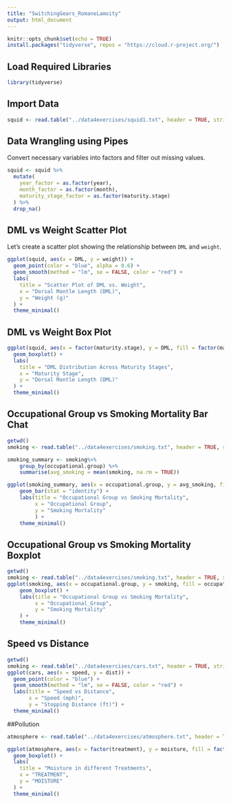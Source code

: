 ```yaml
---
title: "SwitchingGears_RomaneLamoity"
output: html_document
---
```


```r

knitr::opts_chunk$set(echo = TRUE)
install.packages("tidyverse", repos = "https://cloud.r-project.org/")
```

## Load Required Libraries
```r
library(tidyverse) 
```

## Import Data
```r
squid <- read.table("../data4exercises/squid1.txt", header = TRUE, stringsAsFactors = FALSE)
```

## Data Wrangling using Pipes
Convert necessary variables into factors and filter out missing values.
```r
squid <- squid %>%
  mutate(
    year_factor = as.factor(year),
    month_factor = as.factor(month),
    maturity_stage_factor = as.factor(maturity.stage)
  ) %>%
  drop_na()
```

## DML vs Weight Scatter Plot
Let's create a scatter plot showing the relationship between `DML` and `weight`.
```r
ggplot(squid, aes(x = DML, y = weight)) +
  geom_point(color = "blue", alpha = 0.6) +
  geom_smooth(method = "lm", se = FALSE, color = "red") +
  labs(
    title = "Scatter Plot of DML vs. Weight",
    x = "Dorsal Mantle Length (DML)",
    y = "Weight (g)"
  ) +
  theme_minimal()
```

## DML vs Weight Box Plot
```r

ggplot(squid, aes(x = factor(maturity.stage), y = DML, fill = factor(maturity.stage))) +
  geom_boxplot() +
  labs(
    title = "DML Distribution Across Maturity Stages",
    x = "Maturity Stage",
    y = "Dorsal Mantle Length (DML)"
  ) +
  theme_minimal()
```

## Occupational Group vs Smoking Mortality Bar Chat
```r
getwd()
smoking <- read.table("../data4exercises/smoking.txt", header = TRUE, stringsAsFactors = TRUE) 

smoking_summary <- smoking%>%
    group_by(occupational.group) %>%
    summarise(avg_smoking = mean(smoking, na.rm = TRUE))

ggplot(smoking_summary, aes(x = occupational.group, y = avg_smoking, fill = occupational.group)) + 
    geom_bar(stat = "identity") + 
    labs(title = "Occupational Group vs Smoking Mortality", 
         x = "Occupational Group", 
         y = "Smoking Mortality"
         ) + 
    theme_minimal()
```

## Occupational Group vs Smoking Mortality Boxplot
```r
getwd()
smoking <- read.table("../data4exercises/smoking.txt", header = TRUE, stringsAsFactors = TRUE) 
ggplot(smoking, aes(x = occupational.group, y = smoking, fill = occupational.group)) +
    geom_boxplot() +
    labs(title = "Occupational Group vs Smoking Mortality", 
         x = "Occupational_Group",
         y = "Smoking Mortality"
    ) + 
    theme_minimal()
```

## Speed vs Distance
```r
getwd()
smoking <- read.table("../data4exercises/cars.txt", header = TRUE, stringsAsFactors = TRUE) 
ggplot(cars, aes(x = speed, y = dist)) +
  geom_point(color = "blue") +  
  geom_smooth(method = "lm", se = FALSE, color = "red") + 
  labs(title = "Speed vs Distance",
       x = "Speed (mph)",
       y = "Stopping Distance (ft)") +
  theme_minimal()
```
##Pollution
```r

atmosphere <- read.table("../data4exercises/atmosphere.txt", header = TRUE, stringsAsFactors = FALSE)

ggplot(atmosphere, aes(x = factor(treatment), y = moisture, fill = factor(treatment))) +
  geom_boxplot() +
  labs(
    title = "Moisture in different Treatments",
    x = "TREATMENT",
    y = "MOISTURE"
  ) +
  theme_minimal()
```
